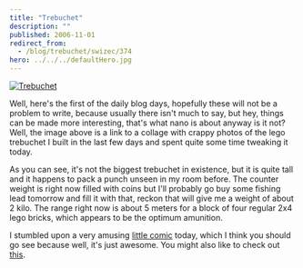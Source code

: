 ```yaml
---
title: "Trebuchet"
description: ""
published: 2006-11-01
redirect_from:
  - /blog/trebuchet/swizec/374
hero: ../../../defaultHero.jpg
---
```


[![Trebuchet](/includes/editor_upload/Image/trebuchet_thumb.jpg "Trebuchet")](https://swizec.com/trebuchet.jpg)

Well, here's the first of the daily blog days, hopefully these will not be a problem to write, because usually there isn't much to say, but hey, things can be made more interesting, that's what nano is about anyway is it not? Well, the image above is a link to a collage with crappy photos of the lego trebuchet I built in the last few days and spent quite some time tweaking it today.

As you can see, it's not the biggest trebuchet in existence, but it is quite tall and it happens to pack a punch unseen in my room before. The counter weight is right now filled with coins but I'll probably go buy some fishing lead tomorrow and fill it with that, reckon that will give me a weight of about 2 kilo. The range right now is about 5 meters for a block of four regular 2x4 lego bricks, which appears to be the optimum amunition.

I stumbled upon a very amusing [little comic](http://jenwang.net/art/comics/touchfood/) today, which I think you should go see because well, it's just awesome. You might also like to check out [this](https://swizec.com/index.php/mode=pages/submode=NaNoWriMo).
